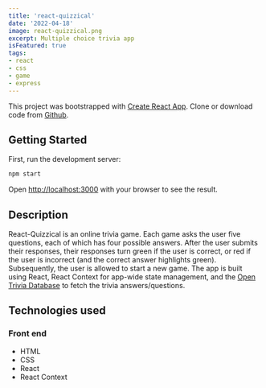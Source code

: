 ```yaml
---
title: 'react-quizzical'
date: '2022-04-18'
image: react-quizzical.png
excerpt: Multiple choice trivia app
isFeatured: true
tags:
- react
- css
- game
- express
---
```


This project was bootstrapped with [Create React App](https://github.com/facebook/create-react-app). Clone or download code from <a href="https://github.com/alexfotopoulos/react-quizzical" target="_blank" rel="noreferrer">Github</a>.

## Getting Started

First, run the development server:

```bash
npm start
```

Open [http://localhost:3000](http://localhost:3000) with your browser to see the result.

## Description

React-Quizzical is an online trivia game. Each game asks the user five questions, each of which has four possible answers. After the user submits their responses, their responses turn green if the user is correct, or red if the user is incorrect (and the correct answer highlights green). Subsequently, the user is allowed to start a new game. The app is built using React, React Context for app-wide state management, and the [Open Trivia Database](https://opentdb.com/) to fetch the trivia answers/questions.

## Technologies used

### Front end
- HTML
- CSS
- React
- React Context